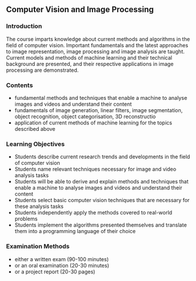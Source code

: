 ## Computer Vision and Image Processing

### Introduction

The course imparts knowledge about current methods and algorithms in the field of computer vision.
Important fundamentals and the latest approaches to image representation, image processing and image analysis are taught.
Current models and methods of machine learning and their technical background are presented, and their respective applications in image processing are demonstrated.

### Contents

- fundamental methods and techniques that enable a machine to analyse images and videos and understand their content
- fundamentals of image generation, linear filters, image segmentation, object recognition, object categorisation, 3D reconstructio
- application of current methods of machine learning for the topics described above


### Learning Objectives

- Students describe current research trends and developments in the field of computer vision
- Students name relevant techniques necessary for image and video analysis tasks
- Students will be able to derive and explain methods and techniques that enable a machine to analyse images and videos and understand their content
- Students select basic computer vision techniques that are necessary for these analysis tasks
- Students independently apply the methods covered to real-world problems
- Students implement the algorithms presented themselves and translate them into a programming language of their choice


### Examination Methods

- either a written exam (90-100 minutes)
- or an oral examination (20-30 minutes)
- or a project report (20-30 pages)
